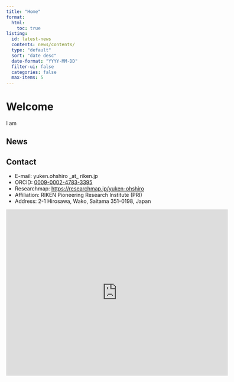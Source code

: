 ```yaml
---
title: "Home"
format:
  html:
    toc: true
listing:
  id: latest-news
  contents: news/contents/
  type: "default"
  sort: "date desc"
  date-format: "YYYY-MM-DD"
  filter-ui: false
  categories: false
  max-items: 5
---
```


# Welcome
I am 

## News
::: {#latest-news}
:::

## Contact
- E-mail: yuken.ohshiro \_at\_ riken.jp  
- ORCID: [0009-0002-4783-3395](https://orcid.org/0009-0002-4783-3395)  
- Researchmap: [https://researchmap.jp/yuken-ohshiro](https://researchmap.jp/yuken-ohshiro)
- Affiliation: RIKEN Pioneering Research Institute (PRI)
- Address: 2-1 Hirosawa, Wako, Saitama 351-0198, Japan

<iframe
  src="https://www.google.com/maps/embed?pb=!1m18!1m12!1m3!1d1571.426004046237!2d139.61156142342585!3d35.77996077013359!2m3!1f0!2f0!3f0!3m2!1i1024!2i768!4f13.1!3m3!1m2!1s0x6018ebfd55ba620d%3A0xc0e85ee61939d400!2z54m55a6a5Zu956uL56CU56m26ZaL55m65rOV5Lq6IOeQhuWMluWtpueglOeptuaJgA!5e0!3m2!1sja!2sjp!4v1759208514516!5m2!1sja!2sjp"
  width="600"
  height="450"
  style="border:0;"
  allowfullscreen=""
  loading="lazy"
  referrerpolicy="no-referrer-when-downgrade">
</iframe>